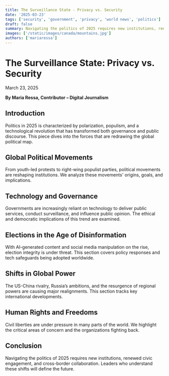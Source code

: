 ```yaml
---
title: The Surveillance State - Privacy vs. Security
date: '2025-03-23'
tags: ['security', 'government', 'privacy', 'world news', 'politics']
draft: false
summary: Navigating the politics of 2025 requires new institutions, renewed civic engagement, and cross-border collaboration. Leaders who understand these shifts will define the future.
images: ['/static/images/canada/mountains.jpg']
authors: ['mariaressa']
---
```


# The Surveillance State: Privacy vs. Security

March 23, 2025

**By Maria Ressa, Contributor – Digital Journalism**

## Introduction

Politics in 2025 is characterized by polarization, populism, and a technological revolution that has transformed both governance and public discourse. This piece dives into the forces that are redrawing the global political map.

## Global Political Movements

From youth-led protests to right-wing populist parties, political movements are reshaping institutions. We analyze these movements' origins, goals, and implications.

## Technology and Governance

Governments are increasingly reliant on technology to deliver public services, conduct surveillance, and influence public opinion. The ethical and democratic implications of this trend are examined.

## Elections in the Age of Disinformation

With AI-generated content and social media manipulation on the rise, election integrity is under threat. This section covers policy responses and tech safeguards being adopted worldwide.

## Shifts in Global Power

The US-China rivalry, Russia’s ambitions, and the resurgence of regional powers are causing major realignments. This section tracks key international developments.

## Human Rights and Freedoms

Civil liberties are under pressure in many parts of the world. We highlight the critical areas of concern and the organizations fighting back.

## Conclusion

Navigating the politics of 2025 requires new institutions, renewed civic engagement, and cross-border collaboration. Leaders who understand these shifts will define the future.
